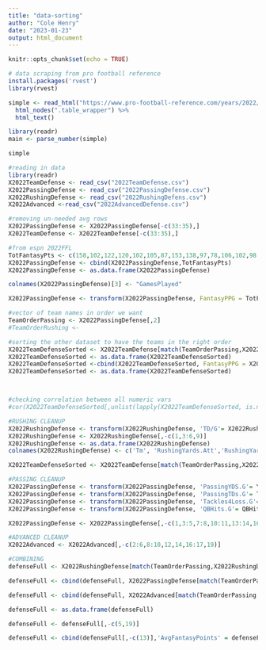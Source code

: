 ```yaml
---
title: "data-sorting"
author: "Cole Henry"
date: "2023-01-23"
output: html_document
---
```


```r
knitr::opts_chunk$set(echo = TRUE)
```

```r
# data scraping from pro football reference
install.packages('rvest')
library(rvest)

simple <- read_html("https://www.pro-football-reference.com/years/2022/opp.htm") %>%
  html_nodes(".table_wrapper") %>%
  html_text()

library(readr)
main <- parse_number(simple)

simple
```

```r
#reading in data
library(readr)
X2022TeamDefense <- read_csv("2022TeamDefense.csv")
X2022PassingDefense <- read_csv("2022PassingDefense.csv")
X2022RushingDefense <- read_csv("2022RushingDefens.csv")
X2022Advanced <-read_csv("2022AdvancedDefense.csv")

#removing un-needed avg rows
X2022PassingDefense <- X2022PassingDefense[-c(33:35),]
X2022TeamDefense <- X2022TeamDefense[-c(33:35),]

#from espn 2022FFL
TotFantasyPts <- c(158,102,122,120,102,105,87,153,138,97,78,106,102,98,84,100,173,32,115,97,156,89,94,91,69,129,89,111,55,64,71,80)
X2022PassingDefense <- cbind(X2022PassingDefense,TotFantasyPts)
X2022PassingDefense <- as.data.frame(X2022PassingDefense)

colnames(X2022PassingDefense)[3] <- "GamesPlayed"

X2022PassingDefense <- transform(X2022PassingDefense, FantasyPPG = TotFantasyPts / GamesPlayed)

#vector of team names in order we want
TeamOrderPassing <- X2022PassingDefense[,2]
#TeamOrderRushing <-

#sorting the other dataset to have the teams in the right order
X2022TeamDefenseSorted <- X2022TeamDefense[match(TeamOrderPassing,X2022TeamDefense$Tm), ]
X2022TeamDefenseSorted <- as.data.frame(X2022TeamDefenseSorted)
X2022TeamDefenseSorted <-cbind(X2022TeamDefenseSorted, FantasyPPG = X2022PassingDefense[,27])
X2022TeamDefenseSorted <- as.data.frame(X2022TeamDefenseSorted)



#checking correlation between all numeric vars
#cor(X2022TeamDefenseSorted[,unlist(lapply(X2022TeamDefenseSorted, is.numeric))],X2022TeamDefenseSorted$TotFantasyPoints)
```

```r
#RUSHING CLEANUP
X2022RushingDefense <- transform(X2022RushingDefense, 'TD/G'= X2022RushingDefense$TD / X2022RushingDefense$G) 
X2022RushingDefense <- X2022RushingDefense[,-c(1,3:6,9)]
X2022RushingDefense <- as.data.frame(X2022RushingDefense)
colnames(X2022RushingDefense) <- c('Tm', 'RushingYards.Att','RushingYards.Game', 'RushingTD.Game')

X2022TeamDefenseSorted <- X2022TeamDefense[match(TeamOrderPassing,X2022TeamDefense$Tm), ]

```

```r
#PASSING CLEANUP
X2022PassingDefense <- transform(X2022PassingDefense, 'PassingYDS.G'= Yds / GamesPlayed) 
X2022PassingDefense <- transform(X2022PassingDefense, 'PassingTDs.G'= TD / GamesPlayed) 
X2022PassingDefense <- transform(X2022PassingDefense, 'Tackles4Loss.G'= TacklesForLoss / GamesPlayed) 
X2022PassingDefense <- transform(X2022PassingDefense, 'QBHits.G'= QBHits / GamesPlayed) 

X2022PassingDefense <- X2022PassingDefense[,-c(1,3:5,7:8,10:11,13:14,16,18:21,25:26)]
```

```r
#ADVANCED CLEANUP
X2022Advanced <- X2022Advanced[,-c(2:6,8:10,12,14,16:17,19)]
```

```r
#COMBINING
defenseFull <- X2022RushingDefense[match(TeamOrderPassing,X2022RushingDefense$Tm), ]

defenseFull <- cbind(defenseFull, X2022PassingDefense[match(TeamOrderPassing,X2022PassingDefense$Tm), ])

defenseFull <- cbind(defenseFull, X2022Advanced[match(TeamOrderPassing,X2022Advanced$Tm), ])

defenseFull <- as.data.frame(defenseFull)

defenseFull <- defenseFull[,-c(5,19)]

defenseFull <- cbind(defenseFull[,-c(13)],'AvgFantasyPoints' = defenseFull[,13])
```





